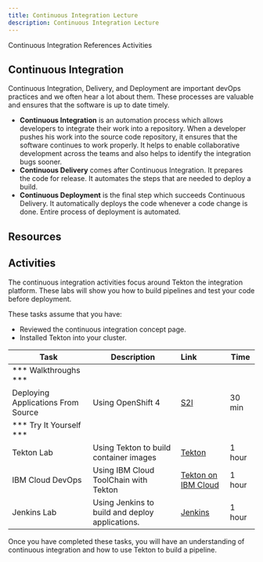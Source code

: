 ```yaml
---
title: Continuous Integration Lecture
description: Continuous Integration Lecture
---
```


<AnchorLinks small>
  <AnchorLink>Continuous Integration</AnchorLink>
  <AnchorLink>References</AnchorLink>
  <AnchorLink>Activities</AnchorLink>
</AnchorLinks>

## Continuous Integration

Continuous Integration, Delivery, and Deployment are important devOps practices and we often hear a lot about them. These processes are valuable and ensures that the software is up to date timely.

- **Continuous Integration** is an automation process which allows developers to integrate their work into a repository. When a developer pushes his work into the source code repository, it ensures that the software continues to work properly. It helps to enable collaborative development across the teams and also helps to identify the integration bugs sooner.
- **Continuous Delivery** comes after Continuous Integration. It prepares the code for release. It automates the steps that are needed to deploy a build.
- **Continuous Deployment** is the final step which succeeds Continuous Delivery. It automatically deploys the code whenever a code change is done. Entire process of deployment is automated.

## Resources

<CardGroup>
<MiniCard title="Tekton Overview" href="/slides/04-Tekton-Overview.pdf">
</MiniCard>
<MiniCard title="IBM Cloud DevOps with Tekton" href="/slides/10-IBM-Cloud-DevOps.pdf">
</MiniCard>
</CardGroup>

## Activities

The continuous integration activities focus around Tekton the integration platform. These labs will show you how to build pipelines and test your code before deployment.

These tasks assume that you have:
 - Reviewed the continuous integration concept page.
 - Installed Tekton into your cluster.

| Task                            | Description         | Link        | Time    |
| --------------------------------| ------------------  |:----------- |---------|
| *** Walkthroughs ***                         |         |         |     |
| Deploying Applications From Source |  Using OpenShift 4 | [S2I](https://learn.openshift.com/introduction/deploying-python/) | 30 min |
| *** Try It Yourself ***                         |         |         |     |
| Tekton Lab | Using Tekton to build container images | [Tekton](../continuous-integration/activities/tekton/openshift) | 1 hour |
| IBM Cloud DevOps | Using IBM Cloud ToolChain with Tekton | [Tekton on IBM Cloud](../continuous-integration/activities/ibm-toolchain) | 1 hour |
| Jenkins Lab | Using Jenkins to build and deploy applications. | [Jenkins](../continuous-integration/activities/jenkins/) | 1 hour |



Once you have completed these tasks, you will have an understanding of continuous integration and how to use Tekton to build a pipeline.

